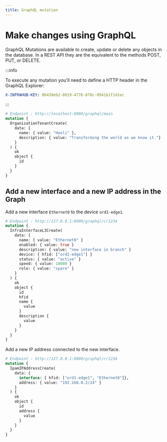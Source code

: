 ```yaml
---
title: GraphQL mutation
---
```


# Make changes using GraphQL

GraphQL Mutations are available to create, update or delete any objects in the database. In a REST API they are the equivalent to the methods POST, PUT, or DELETE.

:::info

To execute any mutation you'll need to define a HTTP header in the GraphQL Explorer:

  ```yaml
  X-INFRAHUB-KEY: 06438eb2-8019-4776-878c-0941b1f1d1ec
  ```

:::

```graphql # Create a new tenant
# Endpoint : http://localhost:8000/graphql/main
mutation {
  OrganizationTenantCreate(
    data: {
      name: { value: "Hooli" },
      description: { value: "Transforming the world as we know it."}
    }
  ) {
    ok
    object {
      id
    }
  }
}
```

## Add a new interface and a new IP address in the Graph

Add a new interface `Ethernet0` to the device `ord1-edge1`.

```graphql
# Endpoint : http://127.0.0.1:8000/graphql/cr1234
mutation {
  InfraInterfaceL3Create(
    data: {
      name: { value: "Ethernet0" }
      enabled: { value: true }
      description: { value: "new interface in branch" }
      device: { hfid: ["ord1-edge1"] }
      status: { value: "active" }
      speed: { value: 10000 }
      role: { value: "spare" }
    }
  ) {
    ok
    object {
      id
      hfid
      name {
        value
      }
      description {
        value
      }
    }
  }
}
```

Add a new IP address connected to the new interface.

```graphql
# Endpoint : http://127.0.0.1:8000/graphql/cr1234
mutation {
  IpamIPAddressCreate(
    data: {
      interface: { hfid: ["ord1-edge1", "Ethernet0"]},
      address: { value: "192.168.0.2/24" }
    }
  ) {
    ok
    object {
      id
      address {
        value
      }
    }
  }
}
```
